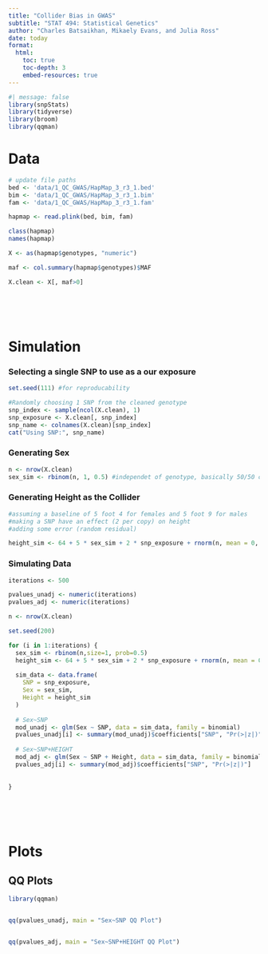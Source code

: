 ```yaml
---
title: "Collider Bias in GWAS"
subtitle: "STAT 494: Statistical Genetics"
author: "Charles Batsaikhan, Mikaely Evans, and Julia Ross"
date: today
format:
  html:
    toc: true
    toc-depth: 3
    embed-resources: true
---
```


```r
#| message: false
library(snpStats)
library(tidyverse)
library(broom)
library(qqman)
```

# Data

```r
# update file paths
bed <- 'data/1_QC_GWAS/HapMap_3_r3_1.bed'
bim <- 'data/1_QC_GWAS/HapMap_3_r3_1.bim'
fam <- 'data/1_QC_GWAS/HapMap_3_r3_1.fam'
```

```r
hapmap <- read.plink(bed, bim, fam)
```

```r
class(hapmap)
names(hapmap)
```

```r
X <- as(hapmap$genotypes, "numeric")

maf <- col.summary(hapmap$genotypes)$MAF

X.clean <- X[, maf>0]

```


\
\
\


# Simulation

### Selecting a single SNP to use as a our exposure

```r
set.seed(111) #for reproducability

#Randomly choosing 1 SNP from the cleaned genotype 
snp_index <- sample(ncol(X.clean), 1)
snp_exposure <- X.clean[, snp_index]
snp_name <- colnames(X.clean)[snp_index]
cat("Using SNP:", snp_name)

```


### Generating Sex
```r
n <- nrow(X.clean)
sex_sim <- rbinom(n, 1, 0.5) #independet of genotype, basically 50/50 chance
```


### Generating Height as the Collider

```r

#assuming a baseline of 5 foot 4 for females and 5 foot 9 for males
#making a SNP have an effect (2 per copy) on height
#adding some error (random residual)

height_sim <- 64 + 5 * sex_sim + 2 * snp_exposure + rnorm(n, mean = 0, sd = 3)
```


### Simulating Data

```r
iterations <- 500

pvalues_unadj <- numeric(iterations)
pvalues_adj <- numeric(iterations)

n <- nrow(X.clean)

set.seed(200)

for (i in 1:iterations) {
  sex_sim <- rbinom(n,size=1, prob=0.5)
  height_sim <- 64 + 5 * sex_sim + 2 * snp_exposure + rnorm(n, mean = 0, sd = 3)
  
  sim_data <- data.frame(
    SNP = snp_exposure,
    Sex = sex_sim,
    Height = height_sim
  )
  
  # Sex~SNP
  mod_unadj <- glm(Sex ~ SNP, data = sim_data, family = binomial)
  pvalues_unadj[i] <- summary(mod_unadj)$coefficients["SNP", "Pr(>|z|)"]
  
  # Sex~SNP+HEIGHT
  mod_adj <- glm(Sex ~ SNP + Height, data = sim_data, family = binomial)
  pvalues_adj[i] <- summary(mod_adj)$coefficients["SNP", "Pr(>|z|)"]
  
  
}
```


\
\
\


# Plots

## QQ Plots

```r
library(qqman)


qq(pvalues_unadj, main = "Sex~SNP QQ Plot")


qq(pvalues_adj, main = "Sex~SNP+HEIGHT QQ Plot")
```





















